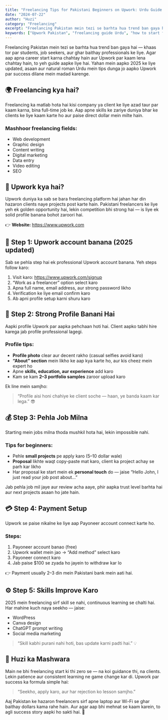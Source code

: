 ```yaml
---
title: "Freelancing Tips for Pakistani Beginners on Upwork: Urdu Guide 2025 🇵🇰💻"
date: "2024-07-22"
author: "Huzi"
category: "Freelancing"
excerpt: "Freelancing Pakistan mein tezi se barhta hua trend ban gaya hai. Agar aap apna career start karna chahtay hain aur Upwork par kaam lena chahtay hain, to yeh guide aapke liye hai."
keywords: ["Upwork Pakistan", "freelancing guide Urdu", "how to start freelancing in Pakistan", "Upwork tips 2025", "online earning Pakistan"]
---
```


Freelancing Pakistan mein tezi se barhta hua trend ban gaya hai — khaas tor par students, job seekers, aur ghar baithay professionals ke liye. Agar aap apna career start karna chahtay hain aur Upwork par kaam lena chahtay hain, to yeh guide aapke liye hai. Yahan mein aapko 2025 ke liye updated, asaan aur natural roman Urdu mein tips dunga jo aapko Upwork par success dilane mein madad karenge.

## 🌍 Freelancing kya hai?

Freelancing ka matlab hota hai kisi company ya client ke liye azad taur par kaam karna, bina full-time job ke. Aap apne skills ke zariye duniya bhar ke clients ke liye kaam karte ho aur paise direct dollar mein milte hain.

### Mashhoor freelancing fields:

*   Web development
*   Graphic design
*   Content writing
*   Digital marketing
*   Data entry
*   Video editing
*   SEO

## 💼 Upwork kya hai?

Upwork duniya ka sab se bara freelancing platform hai jahan har din hazaron clients naye projects post karte hain. Pakistani freelancers ke liye yeh ek golden opportunity hai, lekin competition bhi strong hai — is liye ek solid profile banana bohot zaroori hai.

👉 **Website:** https://www.upwork.com

## 🧾 Step 1: Upwork account banana (2025 updated)

Sab se pehla step hai ek professional Upwork account banana.
Yeh steps follow karo:

1.  Visit karo: https://www.upwork.com/signup
2.  “Work as a freelancer” option select karo
3.  Apna full name, email address, aur strong password likho
4.  Verification ke liye email confirm karo
5.  Ab apni profile setup karni shuru karo

## 🧠 Step 2: Strong Profile Banani Hai

Aapki profile Upwork par aapka pehchaan hoti hai. Client aapko tabhi hire karega jab profile professional lagegi.

### Profile tips:

*   **Profile photo** clear aur decent rakho (casual selfies avoid karo)
*   **“About” section** mein likho ke aap kya karte ho, aur kis cheez mein expert ho
*   Apne **skills, education, aur experience** add karo
*   Kam se kam **2–3 portfolio samples** zaroor upload karo

Ek line mein samjho:
> “Profile aisi honi chahiye ke client soche — haan, ye banda kaam kar lega.” 😎

## 💰 Step 3: Pehla Job Milna

Starting mein jobs milna thoda mushkil hota hai, lekin impossible nahi.

### Tips for beginners:

*   Pehle **small projects** pe apply karo (5–10 dollar wale)
*   **Proposal** likhte waqt copy-paste mat karo, client ka project achay se parh kar likho
*   Har proposal ke start mein ek **personal touch** do — jaise “Hello John, I just read your job post about...”

Jab pehla job mil jaye aur review acha aaye, phir aapka trust level barhta hai aur next projects asaan ho jate hain.

## 💳 Step 4: Payment Setup

Upwork se paise nikalne ke liye aap Payoneer account connect karte ho.

### Steps:

1.  Payoneer account banao (free)
2.  Upwork wallet mein jao → “Add method” select karo
3.  Payoneer connect karo
4.  Jab paise $100 se zyada ho jayein to withdraw kar lo

👉 Payment usually 2–3 din mein Pakistani bank mein aati hai.

## ⚙️ Step 5: Skills Improve Karo

2025 mein freelancing sirf skill se nahi, continuous learning se chalti hai.
Har mahine kuch naya seekho — jaise:

*   WordPress
*   Canva design
*   ChatGPT prompt writing
*   Social media marketing

> “Skill kabhi purani nahi hoti, bas update karni padti hai.” 💡

## 💬 Huzi ka Mashwara

Main ne bhi freelancing start ki thi zero se — na koi guidance thi, na clients. Lekin patience aur consistent learning ne game change kar di. Upwork par success ka formula simple hai:

> “Seekho, apply karo, aur har rejection ko lesson samjho.”

Aaj Pakistan ke hazaron freelancers sirf apne laptop aur Wi-Fi se ghar baithay dollars kama rahe hain.
Aur agar aap bhi mehnat se kaam karein, to agli success story aapki ho sakti hai. 🌟
